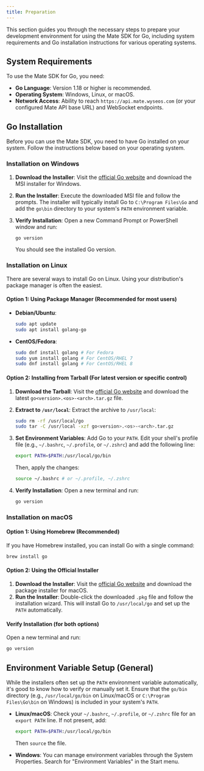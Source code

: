 ```yaml
---
title: Preparation
---
```


This section guides you through the necessary steps to prepare your development environment for using the Mate SDK for Go, including system requirements and Go installation instructions for various operating systems.

## System Requirements

To use the Mate SDK for Go, you need:

*   **Go Language**: Version 1.18 or higher is recommended.
*   **Operating System**: Windows, Linux, or macOS.
*   **Network Access**: Ability to reach `https://api.mate.wyseos.com` (or your configured Mate API base URL) and WebSocket endpoints.

## Go Installation

Before you can use the Mate SDK, you need to have Go installed on your system. Follow the instructions below based on your operating system.

### Installation on Windows

1.  **Download the Installer**: Visit the [official Go website](https://golang.org/dl/) and download the MSI installer for Windows.
2.  **Run the Installer**: Execute the downloaded MSI file and follow the prompts. The installer will typically install Go to `C:\Program Files\Go` and add the `go\bin` directory to your system's `PATH` environment variable.
3.  **Verify Installation**: Open a new Command Prompt or PowerShell window and run:

    ```bash
    go version
    ```

    You should see the installed Go version.

### Installation on Linux

There are several ways to install Go on Linux. Using your distribution's package manager is often the easiest.

#### Option 1: Using Package Manager (Recommended for most users)

*   **Debian/Ubuntu**:

    ```bash
    sudo apt update
    sudo apt install golang-go
    ```

*   **CentOS/Fedora**:

    ```bash
    sudo dnf install golang # For Fedora
    sudo yum install golang # For CentOS/RHEL 7
    sudo dnf install golang # For CentOS/RHEL 8
    ```

#### Option 2: Installing from Tarball (For latest version or specific control)

1.  **Download the Tarball**: Visit the [official Go website](https://golang.org/dl/) and download the latest `go<version>.<os>-<arch>.tar.gz` file.
2.  **Extract to `/usr/local`**: Extract the archive to `/usr/local`:

    ```bash
    sudo rm -rf /usr/local/go
    sudo tar -C /usr/local -xzf go<version>.<os>-<arch>.tar.gz
    ```
3.  **Set Environment Variables**: Add Go to your `PATH`. Edit your shell's profile file (e.g., `~/.bashrc`, `~/.profile`, or `~/.zshrc`) and add the following line:

    ```bash
    export PATH=$PATH:/usr/local/go/bin
    ```

    Then, apply the changes:

    ```bash
    source ~/.bashrc # or ~/.profile, ~/.zshrc
    ```
4.  **Verify Installation**: Open a new terminal and run:

    ```bash
    go version
    ```

### Installation on macOS

#### Option 1: Using Homebrew (Recommended)

If you have Homebrew installed, you can install Go with a single command:

```bash
brew install go
```

#### Option 2: Using the Official Installer

1.  **Download the Installer**: Visit the [official Go website](https://golang.org/dl/) and download the package installer for macOS.
2.  **Run the Installer**: Double-click the downloaded `.pkg` file and follow the installation wizard. This will install Go to `/usr/local/go` and set up the `PATH` automatically.

#### Verify Installation (for both options)

Open a new terminal and run:

```bash
go version
```

## Environment Variable Setup (General)

While the installers often set up the `PATH` environment variable automatically, it's good to know how to verify or manually set it. Ensure that the `go/bin` directory (e.g., `/usr/local/go/bin` on Linux/macOS or `C:\Program Files\Go\bin` on Windows) is included in your system's `PATH`.

*   **Linux/macOS**: Check your `~/.bashrc`, `~/.profile`, or `~/.zshrc` file for an `export PATH` line. If not present, add:

    ```bash
    export PATH=$PATH:/usr/local/go/bin
    ```

    Then `source` the file.

*   **Windows**: You can manage environment variables through the System Properties. Search for "Environment Variables" in the Start menu. 